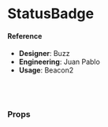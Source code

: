 
<Meta title="Components/Badges/StatusBadge" component={StatusBadge} />

# StatusBadge

<Canvas>
  <Story name="default">
    <div>
      <StatusBadge
        count={number('count', 5)}
        status={select(
          'Status',
          {
            online: 'online',
            offline: 'offline',
            busy: 'busy',
            new: 'new',
            active: 'active',
            inactive: 'inactive',
          },
          'online'
        )}
      />
    </div>
  </Story>
</Canvas>

#### Reference

- **Designer**: Buzz
- **Engineering**: Juan Pablo
- **Usage**: Beacon2

<br />
<br />

### Props

<ArgsTable of={StatusBadge} />
